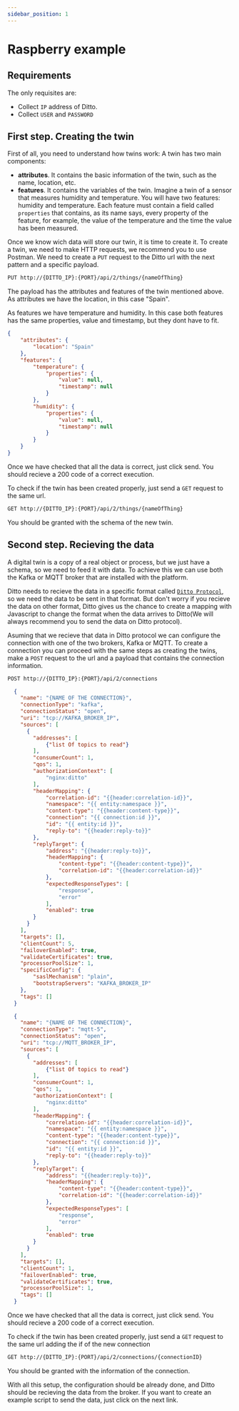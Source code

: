 ```yaml
---
sidebar_position: 1
---
```



# Raspberry example

## Requirements
The only requisites are:
- Collect `IP` address of Ditto.
- Collect `USER` and `PASSWORD`

## First step. Creating the twin
First of all, you need to understand how twins work:
A twin has two main components:
- **attributes**. It contains the basic information of the twin, such as the name, location, etc.
- **features**. It contains the variables of the twin. Imagine a twin of a sensor that measures humidity and temperature. You will have two features: humidity and temperature. 
Each feature must contain a field called `properties` that contains, as its name says, every property of the feature, for example, the value of the temperature and the time the value has been measured.


Once we know wich data will store our twin, it is time to create it.
To create a twin, we need to make HTTP requests, we recommend you to use Postman. We need to create a `PUT` request to the Ditto url with the next pattern and a specific payload.

```bash
PUT http://{DITTO_IP}:{PORT}/api/2/things/{nameOfThing}
```

The payload has the attributes and features of the twin mentioned above. As attributes we have the location, in this case "Spain".

As features we have temperature and humidity. In this case both features has the same properties, value and timestamp, but they dont have to fit.
```json
{
    "attributes": {
        "location": "Spain"
    },
    "features": {
        "temperature": {
            "properties": {
                "value": null,
                "timestamp": null
            }
        },
        "humidity": {
            "properties": {
                "value": null,
                "timestamp": null
            }
        }
    }
}
```

Once we have checked that all the data is correct, just click send. You should recieve a 200 code of a correct execution.

To check if the twin has been created properly, just send a `GET` request to the same url.

```bash
GET http://{DITTO_IP}:{PORT}/api/2/things/{nameOfThing}
```

You should be granted with the schema of the new twin.


## Second step. Recieving the data
A digital twin is a copy of a real object or process, but we just have a schema, so we need to feed it with data. To achieve this we can use both the Kafka or MQTT broker that are installed with the platform.

Ditto needs to recieve the data in a specific format called [`Ditto Protocol`](https://www.eclipse.org/ditto/protocol-overview.html), so we need the data to be sent in that format. But don't worry if you recieve the data on other format, Ditto gives us the chance to create a mapping with Javascript to change the format when the data arrives to Ditto(We will always recommend you to send the data on Ditto protocol).

Asuming that we recieve that data in Ditto protocol we can configure the connection with one of the two brokers, Kafka or MQTT. To create a connection you can proceed with the same steps as creating the twins, make a `POST` request to the url and a payload that contains the connection information.

```bash
POST http://{DITTO_IP}:{PORT}/api/2/connections
```

<Tabs>
<TabItem value="kafka" label="Kafka">

```json
  {
    "name": "{NAME OF THE CONNECTION}",
    "connectionType": "kafka",
    "connectionStatus": "open",
    "uri": "tcp://KAFKA_BROKER_IP",
    "sources": [
      {
        "addresses": [
            {"list Of topics to read"}
        ],
        "consumerCount": 1,
        "qos": 1,
        "authorizationContext": [
            "nginx:ditto"
        ],
        "headerMapping": {
            "correlation-id": "{{header:correlation-id}}",
            "namespace": "{{ entity:namespace }}",
            "content-type": "{{header:content-type}}",
            "connection": "{{ connection:id }}",
            "id": "{{ entity:id }}",
            "reply-to": "{{header:reply-to}}"
        },
        "replyTarget": {
            "address": "{{header:reply-to}}",
            "headerMapping": {
                "content-type": "{{header:content-type}}",
                "correlation-id": "{{header:correlation-id}}"
            },
            "expectedResponseTypes": [
                "response",
                "error"
            ],
            "enabled": true
        }
      }
    ],
    "targets": [],
    "clientCount": 5,
    "failoverEnabled": true,
    "validateCertificates": true,
    "processorPoolSize": 1,
    "specificConfig": {
        "saslMechanism": "plain",
        "bootstrapServers": "KAFKA_BROKER_IP"
    },
    "tags": []
  }
```

</TabItem>
<TabItem value="mqtt" label="MQTT">

```json
  {
    "name": "{NAME OF THE CONNECTION}",
    "connectionType": "mqtt-5",
    "connectionStatus": "open",
    "uri": "tcp://MQTT_BROKER_IP",
    "sources": [
      {
        "addresses": [
            {"list Of topics to read"}
        ],
        "consumerCount": 1,
        "qos": 1,
        "authorizationContext": [
            "nginx:ditto"
        ],
        "headerMapping": {
            "correlation-id": "{{header:correlation-id}}",
            "namespace": "{{ entity:namespace }}",
            "content-type": "{{header:content-type}}",
            "connection": "{{ connection:id }}",
            "id": "{{ entity:id }}",
            "reply-to": "{{header:reply-to}}"
        },
        "replyTarget": {
            "address": "{{header:reply-to}}",
            "headerMapping": {
                "content-type": "{{header:content-type}}",
                "correlation-id": "{{header:correlation-id}}"
            },
            "expectedResponseTypes": [
                "response",
                "error"
            ],
            "enabled": true
        }
      }
    ],
    "targets": [],
    "clientCount": 1,
    "failoverEnabled": true,
    "validateCertificates": true,
    "processorPoolSize": 1,
    "tags": []
  }
```

</TabItem>
</Tabs>

Once we have checked that all the data is correct, just click send. You should recieve a 200 code of a correct execution.

To check if the twin has been created properly, just send a `GET` request to the same url adding the if of the new connection

```bash
GET http://{DITTO_IP}:{PORT}/api/2/connections/{connectionID}
```
You should be granted with the information of the connection.

With all this setup, the configuration should be already done, and Ditto should be recieving the data from the broker. If you want to create an example script to send the data, just click on the next link.